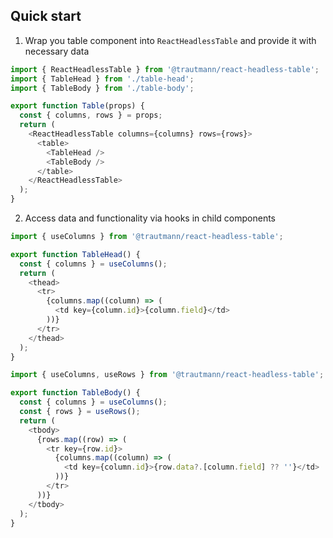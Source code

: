 ## Quick start

1. Wrap you table component into `ReactHeadlessTable` and provide it with necessary data
```js filename="table.js"
import { ReactHeadlessTable } from '@trautmann/react-headless-table';
import { TableHead } from './table-head';
import { TableBody } from './table-body';

export function Table(props) {
  const { columns, rows } = props;
  return (
    <ReactHeadlessTable columns={columns} rows={rows}>
      <table>
        <TableHead />
        <TableBody />
      </table>
    </ReactHeadlessTable>
  );
}
```

2. Access data and functionality via hooks in child components
```js  filename="table-head.js"
import { useColumns } from '@trautmann/react-headless-table';

export function TableHead() {
  const { columns } = useColumns();
  return (
    <thead>
      <tr>
        {columns.map((column) => (
          <td key={column.id}>{column.field}</td>
        ))}
      </tr>
    </thead>
  );
}
```

```js filename="table-body.js"
import { useColumns, useRows } from '@trautmann/react-headless-table';

export function TableBody() {
  const { columns } = useColumns();
  const { rows } = useRows();
  return (
    <tbody>
      {rows.map((row) => (
        <tr key={row.id}>
          {columns.map((column) => (
            <td key={column.id}>{row.data?.[column.field] ?? ''}</td>
          ))}
        </tr>
      ))}
    </tbody>
  );
}
```